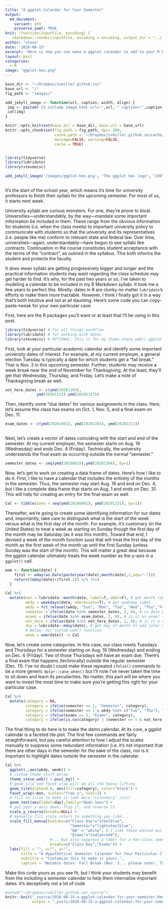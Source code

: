 ```yaml
---
title: "A ggplot Calendar for Your Semester"
output:
  md_document:
    variant: gfm
    preserve_yaml: TRUE
knit: (function(inputFile, encoding) {
   rmarkdown::render(inputFile, encoding = encoding, output_dir = "../_posts") })
author: "steve"
date: '2020-08-15'
excerpt: "Here is how you can make a ggplot calendar to add to your R Markdown syllabi."
layout: post
categories:
  - R
image: "ggplot-hex.png"
---
```

  
```r

base_dir <- "~/Dropbox/svmiller.github.io/"
base_url <- "/"
fig_path <- "images/"

add_jekyll_image <- function(url, caption, width, align) {
 img <- paste0('{% include image.html url="',url,'" caption="',caption,'" width=',width,' align="',align,'" %}')
 cat(img)
}

knitr::opts_knit$set(base.dir = base_dir, base.url = base_url)
knitr::opts_chunk$set(fig.path = fig_path, dpi= 300,
                      cache.path = '~/Dropbox/svmiller.github.io/cache/ggplot-cal/',
                      message=FALSE, warning=FALSE,
                      cache = TRUE) 


library(tidyverse)
library(lubridate)
library(stevemisc)

```

```r
 
add_jekyll_image('/images/ggplot-hex.png', "The ggplot hex logo", "240", "right")
 
```

It's the start of the school year, which means it's time for university professors to finish their syllabi for the upcoming semester. For most of us, it starts next week.

University syllabi are curious monsters. For one, they're prone to bloat. Universities---understandably, by the way---mandate some important information be included in them. These range from the obvious information for students (i.e. when the class meets) to important university policy to communicate with students so that the university and its representatives (i.e. people like me) conform to relevant state and federal law. Over time, universities---again, understandably---have begun to see syllabi like contracts. Continuation in the course constitutes student acceptance with the terms of the "contract", as oulined in the syllabus. This both informs the student and protects the faculty.

It does mean syllabi are getting progressively bigger and longer and the practical information students may want regarding the class schedule may get harder to find. It's why, for the past two years or so, I've taken to modeling a calendar to be included in my R Markdown syllabi. It took me a few years to perfect this. Mostly: dates in R are clunky no matter `lubridate`'s efforts to make them more tractable. However, I think I finally got it in a way that's both intuitive and not at all daunting. Here's some code you can copy-paste-tweak for your own particular case.

First, here are the R packages you'll want or at least that I'll be using in this post.

```r
library(tidyverse) # for all things workflow
library(lubridate) # for working with dates
library(stevemisc) # OPTIONAL: this is for my theme_steve_web() ggplot theme
```

First, look at your particular academic calendar and identify some important university dates of interest. For example, at my current employer, a general election Tuesday is typically a date for which students get a "fall break." That is Nov. 3 in this upcoming semester. Further, students may receive a week break near the end of November for Thanksgiving. At the least, they'll get that Wednesday, Thursday, and Friday. Let's make a note of Thanksgiving break as well.


```r

not_here_dates <- c(ymd(20201103),
              ymd(20201123):ymd(20201127))

```

Then, identify some "due dates" for various assignments in the class. Here, let's assume this class has exams on Oct. 1, Nov. 5, and a final exam on Dec. 11.

```r

exam_dates <- c(ymd(20201001), ymd(20201105), ymd(20201211))
  
```

Next, let's create a vector of dates coinciding with the start and end of the semester. At my current employer, the semester starts on Aug. 19 (Wednesday) and ends Dec. 4 (Friday). Technically, the university understands the final exam as occurring outside the normal "semester."

```r

semester_dates <- seq(ymd(20200819),ymd(20201204), by=1)

```

Now, let's get to work on creating a data frame of dates. Here's how I like to do it. First, I like to have a calendar that includes the entirety of the months in the semester. Thus, the semester may start Aug. 19 and end on Dec. 4, but I like a complete data frame that starts on Aug. 1 and ends on Dec. 31. This will help for creating an entry for the final exam as well.

```r

Cal <- tibble(date = seq(ymd(20200801), ymd(20201231), by=1)) 

```

Thereafter, we're going to create some identifying information for our dates and, importantly, take care to distinguish what is the start of the week versus what is the first day of the month. For example, it's customary (in the United States) to treat a week as starting on Sunday though the first day of the month may be Saturday (as it was this month). Toward that end, I devised a week of the month function (`wom`) that will treat the first day of the month as the first week of the month up until the first Sunday (unless Sunday was the start of the month). This will matter a great deal because the ggplot calendar ultimately treats the week number as the *y*-axis in a `ggplot()` call.

```r

wom <- function(date) {
    first <- wday(as.Date(paste(year(date),month(date),1,sep="-")))
    return((mday(date)+(first-2)) %/% 7+1)
  }

Cal %>%
  mutate(mon = lubridate::month(date, label=T, abbr=F), # get month label
         wkdy = weekdays(date, abbreviate=T), # get weekday label
         wkdy = fct_relevel(wkdy, "Sun", "Mon", "Tue", "Wed", "Thu","Fri","Sat"), # make sure Sunday comes first
         semester = ifelse(date %in% semester_dates, 1, 0), # is date part of the semester?
         exams = ifelse(date %in% exam_dates, 1, 0), # is it an exam?
         not_here = ifelse(date %in% not_here_dates, 1, 0), # is it a day off?
         day = lubridate::mday(date), # get day of month to add later as a label
         # Below: our custom wom() function
         week = wom(date)) -> Cal

```

Now, let's create some categories. In this case, our class meets Tuesdays and Thursdays for a semester starting on Aug. 19 (Wednesday) and ending on Dec. 4 (Friday). Two of those Thursdays will have an exam due. There's a final exam that happens (technically) outside the regular semester (Dec. 11). I've no doubt I could make these repeated `ifelse()` commands to be a more generic `dplyr::case_when()` but I'll note I've never taken the time to sit down and learn its peculiarities. No matter, this part will be where you want to invest the most time to make sure you're getting this right for your particular case.

```r
Cal %>%
  mutate(category = NA,
         category = ifelse(semester == 1, "Semester", category),
         category = ifelse(semester == 1 & wkdy %in% c("Tue", "Thu"), "Class Day", category),
         category = ifelse(exams == 1, "Exams", category),
         category = ifelse(is.na(category) | (semester == 1 & not_here == 1), "NA", category)) -> Cal 
```

The final thing to do here is to make the damn calendar. At its core, a ggplot calendar is a faceted tile plot. The first few commands are fairly straightforward, but pay careful attention to how I adjust the scales manually to suppress some redundant information (i.e. it's not important that there are other days in the semester for the sake of the class, nor is it important to highlight dates outside the semester in the calendar.


```r

Cal %>% 
  ggplot(.,aes(wkdy, week)) +
  # custom theme stuff below
  theme_steve_web() + post_bg() +
  # geom_tile and facet_wrap will do all the heavy lifting
  geom_tile(alpha=0.8, aes(fill=category), color="black") +
  facet_wrap(~mon, scales="free_x", ncol=3) +
  # fill in tiles to make it look more "calendary" (sic)
  geom_text(aes(label=day),family="Open Sans") +
  # put your y-axis down, flip it, and reverse it
  scale_y_reverse(breaks=NULL) +
  # manually fill scale colors to something you like...
  scale_fill_manual(values=c("Class Day"="steelblue", 
                             "Semester"="lightsteelblue",
                             "NA" = "white", # I like these whited out...
                             "Exams"="indianred4"),
                    #... but also suppress a label for a non-class semester day
                    breaks=c("Class Day","Exams")) +
  labs(fill = "", x="", y="",
       title = "A Hypothetical Semester Calendar for Your Particular Class",
       subtitle = "Customize this to make it yours.",
       caption = "Notable dates: Fall Break (Nov. 3... please vote), Thanskgiving Break (Nov. 23-27)")

```

Make this code yours as you see fit, but I think your students may benefit from the including a semester calendar to help them internalize important dates. It's deceptively not a lot of code


```r
#setwd("~/Dropbox/svmiller.github.io/_source")
knitr::knit("_source/2020-08-15-a-ggplot-calendar-for-your-semester.Rmd",
            output = "_posts/2020-08-15-a-ggplot-calendar-for-your-semester.md")

```